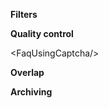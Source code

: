 
**Filters**

<FaqSpecificCity/>

<FaqSkillForDifferentProjects/>

<FaqCalculateSkill/>

<FaqAssignSkill/>

<FaqSetSkill/>

<FaqLimitNumberTolokers/>

<FaqArbitraryUser/>

<FaqSkillExpiration/>

<FaqDemographicGeoParams/>

<FaqTaskAvailable/>

<FaqSelectSpecificTolokers/>

<FaqSetUpFilter/>

<FaqTwoFilters/>

<FaqRaiseSkill/>

<FaqAssignedSkill/>

<FaqShowSkill/>

<FaqFindGender/>

<FaqAutoAssignSkill/>

**Quality control**

<FaqSetQualityControl/>

<FaqHowManyControlTasks/>

<FaqAddControlTasks/>

<FaqCorrectResponsesCounted/>

<FaqSkillForEveryPool/>

<FaqMakeDifferent/>

<FaqExamPool/>

<FaqTimeSpecified/>

<FaqIncorrectCaptcha/>

<FaqSubmitEmptyAssignments/>

<FaqSetUpExam/>

<FaqTestTolokers/>

<FaqUsingSmartMixing/>

<FaqIncorrectResponses/>

<FaqCaptchaFrequency/>

<FaqGetAccess/>

<FaqBan/>

<FaqTwoTrainingPools/>

<FaqUsingCaptсha/>

<FaqTermsCaptcha/>

<FaqMultipleFields/>

<FaqReviewTraining/>

<FaqQuestionsAreControl/>

<FaqTwoTextVersions/>

<FaqOneTask/>

<FaqOutputFormat/>

<FaqNumberOfControlResponses/>

<FaqClassifyUsers/>

<FaqSpeedUpCompletion/>

**Overlap**

<FaqOverlap/>

<FaqSpecificNumber/>

<FaqChangeOverlap/>

<FaqDynamicOverlap/>

<FaqCountingWork/>

<FaqBasicOverlap/>

<FaqCrossCheck/>

<TroubleshootingMaxNumber/>

**Archiving**

<FaqDeletePool/>

<FaqPoolStorageTime/>

<FaqWhereClosedPool/>

<FaqPoolArchivingParameters/>

<FaqAcceptTasksFromArchivedPool/>
